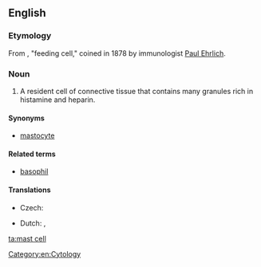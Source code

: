 ==English==

===Etymology===
From {{etyl|de|en}} {{term|Mastzelle|lang=de}} {{g|f}}, "feeding cell," coined in 1878 by immunologist [[w:Paul Ehrlich|Paul Ehrlich]].

===Noun===
{{en-noun|head=[[mast]] [[cell]]}}
{{wikipedia}}
# A resident cell of connective tissue that contains many granules rich in histamine and heparin.

====Synonyms====
* [[mastocyte]]

====Related terms====
* [[basophil]]

====Translations====
{{trans-top|cell}}
* Czech: {{t|cs|žírná buňka|f}}
{{trans-mid}}
* Dutch: {{t|nl|mestcel|f|m}}, {{t+|nl|mastocyt|m}}
{{trans-bottom}}

[[Category:en:Cytology]]

[[ta:mast cell]]